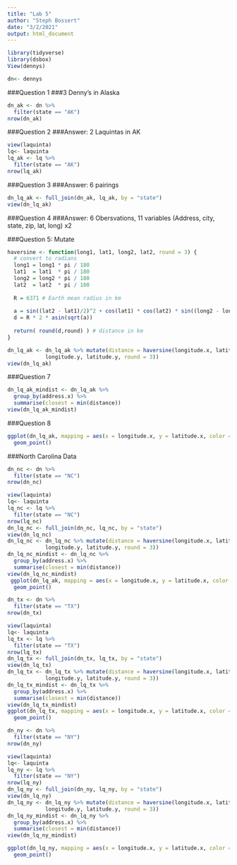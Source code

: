 ```yaml
---
title: "Lab 5"
author: "Steph Bossert"
date: "3/2/2021"
output: html_document
---
```


```r
library(tidyverse) 
library(dsbox) 
View(dennys)
```

```r
dn<- dennys
```

###Question 1
###3 Denny's in Alaska

```r
dn_ak <- dn %>%
  filter(state == "AK")
nrow(dn_ak)
```

###Question 2
###Answer: 2 Laquintas in AK
```r
view(laquinta)
lq<- laquinta
lq_ak <- lq %>%
  filter(state == "AK")
nrow(lq_ak)
```
###Question 3
###Answer: 6 pairings
```r
dn_lq_ak <- full_join(dn_ak, lq_ak, by = "state")
view(dn_lq_ak)
```
###Question 4
###Answer:  6 Obersvations, 11 variables (Address, city, state, zip, lat, long) x2

###Question 5: Mutate

```r
haversine <- function(long1, lat1, long2, lat2, round = 3) {
  # convert to radians
  long1 = long1 * pi / 180
  lat1  = lat1  * pi / 180
  long2 = long2 * pi / 180
  lat2  = lat2  * pi / 180
  
  R = 6371 # Earth mean radius in km
  
  a = sin((lat2 - lat1)/2)^2 + cos(lat1) * cos(lat2) * sin((long2 - long1)/2)^2
  d = R * 2 * asin(sqrt(a))
  
  return( round(d,round) ) # distance in km
}
```

```r
dn_lq_ak <- dn_lq_ak %>% mutate(distance = haversine(longitude.x, latitude.x,
            longitude.y, latitude.y, round = 3))
view(dn_lq_ak)
```


###Question 7
```r
dn_lq_ak_mindist <- dn_lq_ak %>%
  group_by(address.x) %>%
  summarise(closest = min(distance))
view(dn_lq_ak_mindist)
```
###Question 8
```r
ggplot(dn_lq_ak, mapping = aes(x = longitude.x, y = latitude.x, color = address.x, alpha = .05)) +
  geom_point()
```
###North Carolina Data
```r
dn_nc <- dn %>%
  filter(state == "NC")
nrow(dn_nc)

view(laquinta)
lq<- laquinta
lq_nc <- lq %>%
  filter(state == "NC")
nrow(lq_nc)
dn_lq_nc <- full_join(dn_nc, lq_nc, by = "state")
view(dn_lq_nc)
dn_lq_nc <- dn_lq_nc %>% mutate(distance = haversine(longitude.x, latitude.x,
            longitude.y, latitude.y, round = 3))
dn_lq_nc_mindist <- dn_lq_nc %>%
  group_by(address.x) %>%
  summarise(closest = min(distance))
view(dn_lq_nc_mindist)
 ggplot(dn_lq_ak, mapping = aes(x = longitude.x, y = latitude.x, color = address.x, alpha = .05)) +
  geom_point()
```


```r
dn_tx <- dn %>%
  filter(state == "TX")
nrow(dn_tx)

view(laquinta)
lq<- laquinta
lq_tx <- lq %>%
  filter(state == "TX")
nrow(lq_tx)
dn_lq_tx <- full_join(dn_tx, lq_tx, by = "state")
view(dn_lq_tx)
dn_lq_tx <- dn_lq_tx %>% mutate(distance = haversine(longitude.x, latitude.x,
            longitude.y, latitude.y, round = 3))
dn_lq_tx_mindist <- dn_lq_tx %>%
  group_by(address.x) %>%
  summarise(closest = min(distance))
view(dn_lq_tx_mindist)
ggplot(dn_lq_tx, mapping = aes(x = longitude.x, y = latitude.x, color = address.x, alpha = .05)) +
  geom_point()
```

```r
dn_ny <- dn %>%
  filter(state == "NY")
nrow(dn_ny)

view(laquinta)
lq<- laquinta
lq_ny <- lq %>%
  filter(state == "NY")
nrow(lq_ny)
dn_lq_ny <- full_join(dn_ny, lq_ny, by = "state")
view(dn_lq_ny)
dn_lq_ny <- dn_lq_ny %>% mutate(distance = haversine(longitude.x, latitude.x,
            longitude.y, latitude.y, round = 3))
dn_lq_ny_mindist <- dn_lq_ny %>%
  group_by(address.x) %>%
  summarise(closest = min(distance))
view(dn_lq_ny_mindist)

ggplot(dn_lq_ny, mapping = aes(x = longitude.x, y = latitude.x, color = address.x, alpha = .05)) +
  geom_point()
```





